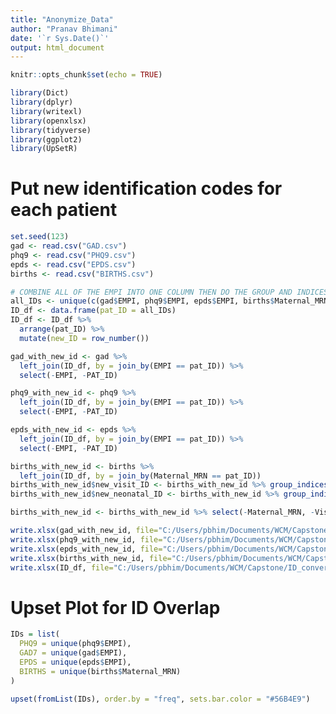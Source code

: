 ---
title: "Anonymize_Data"
author: "Pranav Bhimani"
date: '`r Sys.Date()`'
output: html_document
---

```{r setup, include=FALSE}
knitr::opts_chunk$set(echo = TRUE)
```

```{r}
library(Dict)
library(dplyr)
library(writexl)
library(openxlsx)
library(tidyverse)
library(ggplot2)
library(UpSetR)
```

# Put new identification codes for each patient
```{r}
set.seed(123)
gad <- read.csv("GAD.csv")
phq9 <- read.csv("PHQ9.csv")
epds <- read.csv("EPDS.csv")
births <- read.csv("BIRTHS.csv")

# COMBINE ALL OF THE EMPI INTO ONE COLUMN THEN DO THE GROUP AND INDICES THEN JOIN BACKWARDS 
all_IDs <- unique(c(gad$EMPI, phq9$EMPI, epds$EMPI, births$Maternal_MRN))
ID_df <- data.frame(pat_ID = all_IDs)
ID_df <- ID_df %>%
  arrange(pat_ID) %>% 
  mutate(new_ID = row_number())

gad_with_new_id <- gad %>% 
  left_join(ID_df, by = join_by(EMPI == pat_ID)) %>% 
  select(-EMPI, -PAT_ID)

phq9_with_new_id <- phq9 %>% 
  left_join(ID_df, by = join_by(EMPI == pat_ID)) %>% 
  select(-EMPI, -PAT_ID)

epds_with_new_id <- epds %>% 
  left_join(ID_df, by = join_by(EMPI == pat_ID)) %>% 
  select(-EMPI, -PAT_ID)

births_with_new_id <- births %>% 
  left_join(ID_df, by = join_by(Maternal_MRN == pat_ID))
births_with_new_id$new_visit_ID <- births_with_new_id %>% group_indices(Visit_ID)
births_with_new_id$new_neonatal_ID <- births_with_new_id %>% group_indices(Neonatal_MRN)

births_with_new_id <- births_with_new_id %>% select(-Maternal_MRN, -Visit_ID, -Neonatal_MRN)

write.xlsx(gad_with_new_id, file="C:/Users/pbhim/Documents/WCM/Capstone/GAD_new_id.xlsx", asTable = FALSE)
write.xlsx(phq9_with_new_id, file="C:/Users/pbhim/Documents/WCM/Capstone/PHQ9_new_id.xlsx", asTable = FALSE)
write.xlsx(epds_with_new_id, file="C:/Users/pbhim/Documents/WCM/Capstone/EPDS_new_id.xlsx", asTable = FALSE)
write.xlsx(births_with_new_id, file="C:/Users/pbhim/Documents/WCM/Capstone/births_new_id.xlsx", asTable = FALSE)
write.xlsx(ID_df, file="C:/Users/pbhim/Documents/WCM/Capstone/ID_conversion.xlsx", asTable = FALSE)
```

# Upset Plot for ID Overlap
```{r}
IDs = list(
  PHQ9 = unique(phq9$EMPI),
  GAD7 = unique(gad$EMPI),
  EPDS = unique(epds$EMPI),
  BIRTHS = unique(births$Maternal_MRN)
)

upset(fromList(IDs), order.by = "freq", sets.bar.color = "#56B4E9")
```